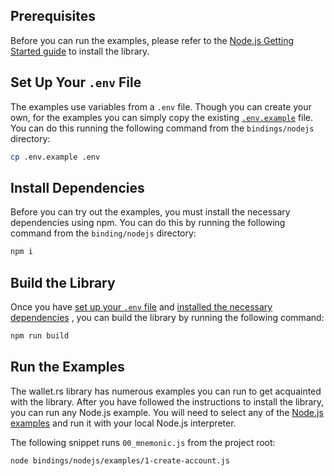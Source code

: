 ## Prerequisites

Before you can run the examples, please refer to the [Node.js Getting Started guide](./../getting_started/nodejs) to install
the library.

## Set Up Your `.env` File

The examples use variables from a `.env` file.  Though you can create your own, for the examples you can simply copy the
existing [`.env.example`](https://github.com/iotaledger/wallet.rs/blob/develop/bindings/nodejs/.env.example) file. You can
do this running the following command from the `bindings/nodejs` directory:

```bash
cp .env.example .env
```

## Install Dependencies

Before you can try out the examples, you must install the necessary dependencies using npm.  You can do this by running
the following command from the `binding/nodejs` directory:

```bash
npm i
```

## Build the Library

Once you have [set up your `.env` file](#setup-your-env-file) and [installed the necessary dependencies](#install-dependencies)
, you can build the library by running the following command:

```bash
npm run build
```

## Run the Examples


The wallet.rs library has numerous examples you can run to get acquainted with the library.
After you have followed the instructions to install the library, you can run any Node.js example. You will need to select
any of the [Node.js examples](https://github.com/iotaledger/wallet.rs/tree/dev/bindings/nodejs/examples) and run it with
your local Node.js interpreter.

The following snippet runs `00_mnemonic.js` from the project root:

```bash
node bindings/nodejs/examples/1-create-account.js

```
